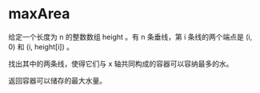 # maxArea

给定一个长度为 n 的整数数组 height 。有 n 条垂线，第 i 条线的两个端点是 (i, 0) 和 (i, height[i]) 。

找出其中的两条线，使得它们与 x 轴共同构成的容器可以容纳最多的水。

返回容器可以储存的最大水量。